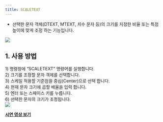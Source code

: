 ```yaml
---
title: SCALETEXT
---
```



[image1]: ../../../../../assets/images/commands/scaletext/image1.png
[image2]: ../../../../../assets/images/commands/scaletext/image2.png

* 선택한 문자 객체(DTEXT, MTEXT, 치수 문자 등)의 크기를 지정한 비율 또는 특정 높이에 맞게 조정 하는 기능입니다.

![][image1]

## **1\. 사용 방법**

1\) 명령창에 “SCALETEXT” 명령어를 실행합니다.  
2\) 크기를 조정할 문자 객체를 선택합니다.  
3\) 스케일 적용할 기준점을 중심(Center)으로 선택 합니다.  
4\) 현재 문자 크기에 곱할 배율을 입력 합니다.  
5\) 엔터 또는 스페이스 키를 누릅니다.  
6\) 선택한 문자의 크기가 조정됩니다.  
![][image2]

[**<Icon name="youtube" class="emoji"/> 시연 영상 보기**](https://youtu.be/QLYogais10U) 
